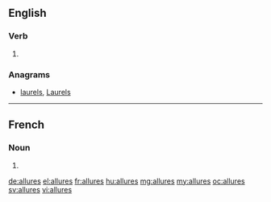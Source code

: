 ==English==

===Verb===
{{head|en}}

# {{en-third-person singular of|allure}}

===Anagrams===
* [[laurels#English|laurels]], [[Laurels#English|Laurels]]

----

==French==

===Noun===
{{head|fr|plural}} {{g|f-p}}

# {{plural of|allure|lang=fr}}

[[de:allures]]
[[el:allures]]
[[fr:allures]]
[[hu:allures]]
[[mg:allures]]
[[my:allures]]
[[oc:allures]]
[[sv:allures]]
[[vi:allures]]